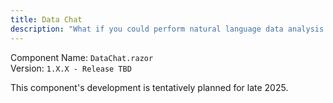 ```yaml
---
title: Data Chat
description: "What if you could perform natural language data analysis on your church's data?"
---
```


Component Name: `DataChat.razor`    
Version: `1.X.X - Release TBD`

This component's development is tentatively planned for late 2025.